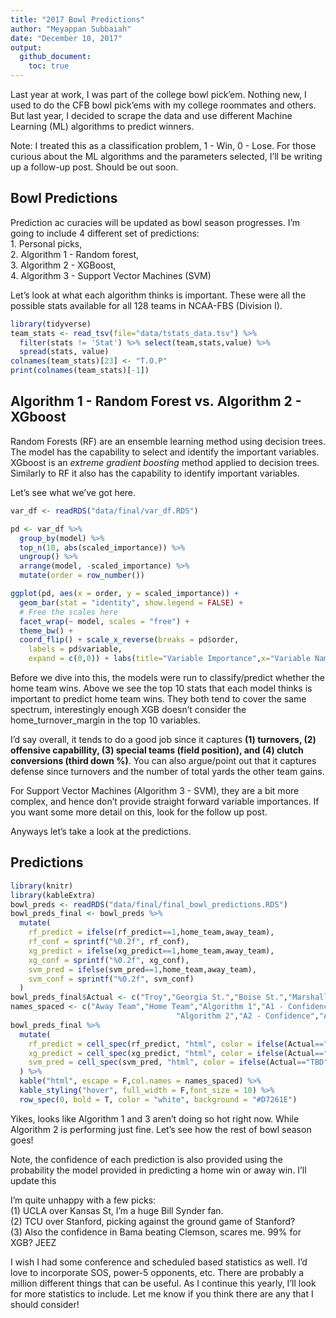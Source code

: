 ```yaml
---
title: "2017 Bowl Predictions"
author: "Meyappan Subbaiah"
date: "December 10, 2017"
output: 
  github_document:
    toc: true
---
```


Last year at work, I was part of the college bowl pick'em. Nothing new, I used to do the CFB bowl pick'ems with my college roommates and others. But last year, I decided to scrape the data and use different Machine Learning (ML) algorithms to predict winners. 

Note: I treated this as a classification problem, 1 - Win, 0 - Lose. For those curious about the ML algorithms and the parameters selected, I'll be writing up a follow-up post. Should be out soon. 

## Bowl Predictions

Prediction ac curacies will be updated as bowl season progresses. I'm going to include 4 different set of predictions:    
1. Personal picks,    
2. Algorithm 1 - Random forest,    
3. Algorithm 2 - XGBoost,   
4. Algorithm 3 - Support Vector Machines (SVM)

Let's look at what each algorithm thinks is important. These were all the possible stats available for all 128 teams in NCAA-FBS (Division I). 

```r
library(tidyverse)
team_stats <- read_tsv(file="data/tstats_data.tsv") %>% 
  filter(stats != 'Stat') %>% select(team,stats,value) %>% 
  spread(stats, value)
colnames(team_stats)[23] <- "T.O.P"
print(colnames(team_stats)[-1])
```

## Algorithm 1 - Random Forest vs. Algorithm 2 - XGboost

Random Forests (RF) are an ensemble learning method using decision trees. The model has the capability to select and identify the important variables. XGboost is an *extreme gradient boosting* method applied to decision trees. Similarly to RF it also has the capability to identify important variables. 

Let's see what we've got here. 

```r
var_df <- readRDS("data/final/var_df.RDS")

pd <- var_df %>%
  group_by(model) %>%
  top_n(10, abs(scaled_importance)) %>% 
  ungroup() %>%
  arrange(model, -scaled_importance) %>%
  mutate(order = row_number())

ggplot(pd, aes(x = order, y = scaled_importance)) +
  geom_bar(stat = "identity", show.legend = FALSE) +
  # Free the scales here
  facet_wrap(~ model, scales = "free") +
  theme_bw() +
  coord_flip() + scale_x_reverse(breaks = pd$order,
    labels = pd$variable,
    expand = c(0,0)) + labs(title="Variable Importance",x="Variable Name",y="")
``` 

Before we dive into this, the models were run to classify/predict whether the home team wins. Above we see the top 10 stats that each model thinks is important to predict home team wins. They both tend to cover the same spectrum, interestingly enough XGB doesn't consider the home_turnover_margin in the top 10 variables. 

I'd say overall, it tends to do a good job since it captures **(1) turnovers, (2) offensive capabillity, (3) special teams (field position), and (4) clutch conversions (third down %)**. You can also argue/point out that it captures defense since turnovers and the number of total yards the other team gains. 

For Support Vector Machines (Algorithm 3 - SVM), they are a bit more complex, and hence don't provide straight forward variable importances. If you want some more detail on this, look for the follow up post. 

Anyways let's take a look at the predictions.  

## Predictions

```r
library(knitr)
library(kableExtra)
bowl_preds <- readRDS("data/final/final_bowl_predictions.RDS")
bowl_preds_final <- bowl_preds %>% 
  mutate(
    rf_predict = ifelse(rf_predict==1,home_team,away_team),
    rf_conf = sprintf("%0.2f", rf_conf),
    xg_predict = ifelse(xg_predict==1,home_team,away_team),
    xg_conf = sprintf("%0.2f", xg_conf),
    svm_pred = ifelse(svm_pred==1,home_team,away_team),
    svm_conf = sprintf("%0.2f", svm_conf)
  )
bowl_preds_final$Actual <- c("Troy","Georgia St.","Boise St.","Marshall","Fla. Atlantic","Louisiana Tech",rep("TBD",nrow(bowl_preds_final)-6))
names_spaced <- c("Away Team","Home Team","Algorithm 1","A1 - Confidence",
                                     "Algorithm 2","A2 - Confidence","Algorithm 3","A3 - Confidence","Actual")
bowl_preds_final %>% 
  mutate(
    rf_predict = cell_spec(rf_predict, "html", color = ifelse(Actual=="TBD","grey",ifelse(rf_predict==Actual,"green","red"))),
    xg_predict = cell_spec(xg_predict, "html", color = ifelse(Actual=="TBD","grey",ifelse(xg_predict==Actual,"green","red"))),
    svm_pred = cell_spec(svm_pred, "html", color = ifelse(Actual=="TBD","grey",ifelse(svm_pred==Actual,"green","red")))
  ) %>% 
  kable("html", escape = F,col.names = names_spaced) %>%
  kable_styling("hover", full_width = F,font_size = 10) %>% 
  row_spec(0, bold = T, color = "white", background = "#D7261E")
```


Yikes, looks like Algorithm 1 and 3 aren't doing so hot right now. While Algorithm 2 is performing just fine. Let's see how the rest of bowl season goes!

Note, the confidence of each prediction is also provided using the probability the model provided in predicting a home win or away win. I'll update this 

I'm quite unhappy with a few picks:    
(1) UCLA over Kansas St, I'm a huge Bill Synder fan.   
(2) TCU over Stanford, picking against the ground game of Stanford?   
(3) Also the confidence in Bama beating Clemson, scares me. 99% for XGB? JEEZ    

I wish I had some conference and scheduled based statistics as well. I'd love to incorporate SOS, power-5 opponents, etc. There are probably a million different things that can be useful. As I continue this yearly, I'll look for more statistics to include. Let me know if you think there are any that I should consider! 
